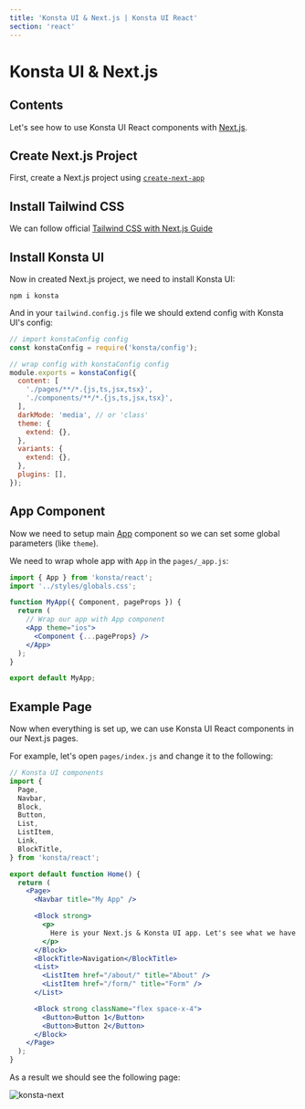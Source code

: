 ```yaml
---
title: 'Konsta UI & Next.js | Konsta UI React'
section: 'react'
---
```


# Konsta UI & Next.js

## Contents

Let's see how to use Konsta UI React components with [Next.js](https://nextjs.org).

## Create Next.js Project

First, create a Next.js project using [`create-next-app`](https://nextjs.org/docs/getting-started#setup)

## Install Tailwind CSS

We can follow official [Tailwind CSS with Next.js Guide](https://tailwindcss.com/docs/guides/nextjs#setting-up-tailwind-css)

## Install Konsta UI

Now in created Next.js project, we need to install Konsta UI:

```
npm i konsta
```

And in your `tailwind.config.js` file we should extend config with Konsta UI's config:

```js
// import konstaConfig config
const konstaConfig = require('konsta/config');

// wrap config with konstaConfig config
module.exports = konstaConfig({
  content: [
    './pages/**/*.{js,ts,jsx,tsx}',
    './components/**/*.{js,ts,jsx,tsx}',
  ],
  darkMode: 'media', // or 'class'
  theme: {
    extend: {},
  },
  variants: {
    extend: {},
  },
  plugins: [],
});
```

## App Component

Now we need to setup main [App](/react/app) component so we can set some global parameters (like `theme`).

We need to wrap whole app with `App` in the `pages/_app.js`:

```jsx
import { App } from 'konsta/react';
import '../styles/globals.css';

function MyApp({ Component, pageProps }) {
  return (
    // Wrap our app with App component
    <App theme="ios">
      <Component {...pageProps} />
    </App>
  );
}

export default MyApp;
```

## Example Page

Now when everything is set up, we can use Konsta UI React components in our Next.js pages.

For example, let's open `pages/index.js` and change it to the following:

```jsx
// Konsta UI components
import {
  Page,
  Navbar,
  Block,
  Button,
  List,
  ListItem,
  Link,
  BlockTitle,
} from 'konsta/react';

export default function Home() {
  return (
    <Page>
      <Navbar title="My App" />

      <Block strong>
        <p>
          Here is your Next.js & Konsta UI app. Let's see what we have here.
        </p>
      </Block>
      <BlockTitle>Navigation</BlockTitle>
      <List>
        <ListItem href="/about/" title="About" />
        <ListItem href="/form/" title="Form" />
      </List>

      <Block strong className="flex space-x-4">
        <Button>Button 1</Button>
        <Button>Button 2</Button>
      </Block>
    </Page>
  );
}
```

As a result we should see the following page:

<img
  className="w-full max-w-[375px] rounded-lg border border-black/10"
  src="/images/docs/k-next.png"
  alt="konsta-next"
/>
